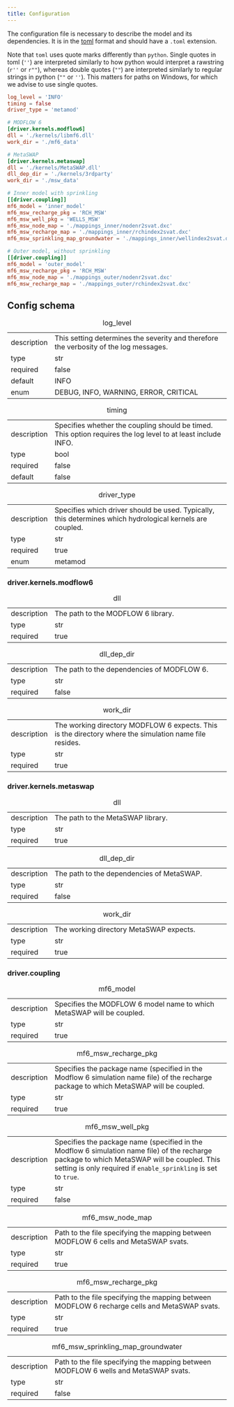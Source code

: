 ```yaml
---
title: Configuration
---
```


The configuration file is necessary to describe the model and its dependencies.
It is in the [toml](https://toml.io/en/) format and should have a `.toml`
extension.

Note that `toml` uses quote marks differently than `python`. Single quotes in
toml (`''`) are interpreted similarly to how python would interpret a rawstring
(`r''` or `r""`), whereas double quotes (`""`) are interpreted similarly to
regular strings in python (`""` or `''`). This matters for paths on Windows, for
which we advise to use single quotes.

```toml
log_level = 'INFO'
timing = false
driver_type = 'metamod'

# MODFLOW 6
[driver.kernels.modflow6]
dll = './kernels/libmf6.dll'
work_dir = './mf6_data'

# MetaSWAP
[driver.kernels.metaswap]
dll = './kernels/MetaSWAP.dll'
dll_dep_dir = './kernels/3rdparty'
work_dir = './msw_data'

# Inner model with sprinkling
[[driver.coupling]]
mf6_model = 'inner_model'
mf6_msw_recharge_pkg = 'RCH_MSW'
mf6_msw_well_pkg = 'WELLS_MSW'
mf6_msw_node_map = './mappings_inner/nodenr2svat.dxc'
mf6_msw_recharge_map = './mappings_inner/rchindex2svat.dxc'
mf6_msw_sprinkling_map_groundwater = './mappings_inner/wellindex2svat.dxc'

# Outer model, without sprinkling
[[driver.coupling]]
mf6_model = 'outer_model'
mf6_msw_recharge_pkg = 'RCH_MSW'
mf6_msw_node_map = './mappings_outer/nodenr2svat.dxc'
mf6_msw_recharge_map = './mappings_outer/rchindex2svat.dxc'
```


## Config schema


|               |                                                                                                                      |
|---------------|----------------------------------------------------------------------------------------------------------------------|
| description   | This setting determines the severity and therefore the verbosity of the log messages.                                 |
| type          | str                                                                                                                  |
| required      | false                                                                                                                |
| default       | INFO                                                                                                                 |
| enum          | DEBUG, INFO, WARNING, ERROR, CRITICAL                                                                                 |
: log_level

|               |                                                                                                                      |
|---------------|----------------------------------------------------------------------------------------------------------------------|
| description   | Specifies whether the coupling should be timed. This option requires the log level to at least include INFO.          |
| type          | bool                                                                                                                 |
| required      | false                                                                                                                |
| default       | false                                                                                                                |
: timing

|               |                                                                                                                      |
|---------------|----------------------------------------------------------------------------------------------------------------------|
| description   | Specifies which driver should be used. Typically, this determines which hydrological kernels are coupled.            |
| type          | str                                                                                                                  |
| required      | true                                                                                                                 |
| enum          | metamod                                                                                                              |
: driver_type

### driver.kernels.modflow6

|               |                                                                                                                      |
|---------------|----------------------------------------------------------------------------------------------------------------------|
| description   | The path to the MODFLOW 6 library.                                                                                   |
| type          | str                                                                                                                  |
| required      | true                                                                                                                 |
: dll

|               |                                                                                                                      |
|---------------|----------------------------------------------------------------------------------------------------------------------|
| description   | The path to the dependencies of MODFLOW 6.                                                                            |
| type          | str                                                                                                              |
| required      | false                                                                                                                |
: dll_dep_dir

|               |                                                                                                                      |
|---------------|----------------------------------------------------------------------------------------------------------------------|
| description   | The working directory MODFLOW 6 expects. This is the directory where the simulation name file resides.               |
| type          | str                                                                                                               |
| required      | true                                                                                                                 |
: work_dir

### driver.kernels.metaswap

|               |                                                                                                                      |
|---------------|----------------------------------------------------------------------------------------------------------------------|
| description   | The path to the MetaSWAP library.                                                                                     |
| type          | str                                                                                                              |
| required      | true                                                                                                                 |
: dll

|               |                                                                                                                      |
|---------------|----------------------------------------------------------------------------------------------------------------------|
| description   | The path to the dependencies of MetaSWAP.                                                                              |
| type          | str                                                                                                               |
| required      | false                                                                                                                |
: dll_dep_dir

|               |                                                                                                                      |
|---------------|----------------------------------------------------------------------------------------------------------------------|
| description   | The working directory MetaSWAP expects.                                                                                |
| type          | str                                                                                                             |
| required      | true                                                                                                                 |
: work_dir

### driver.coupling

|               |                                                                                                                      |
|---------------|----------------------------------------------------------------------------------------------------------------------|
| description   | Specifies the MODFLOW 6 model name to which MetaSWAP will be coupled.                                                  |
| type          | str                                                                                                              |
| required      | true                                                                                                                 |
: mf6_model

|               |                                                                                                                      |
|---------------|----------------------------------------------------------------------------------------------------------------------|
| description   | Specifies the package name (specified in the Modflow 6 simulation name file) of the recharge package to which MetaSWAP will be coupled. |
| type          | str                                                                                                              |
| required      | true                                                                                                                 |
: mf6_msw_recharge_pkg

|               |                                                                                                                      |
|---------------|----------------------------------------------------------------------------------------------------------------------|
| description   | Specifies the package name (specified in the Modflow 6 simulation name file) of the recharge package to which MetaSWAP will be coupled. This setting is only required if `enable_sprinkling` is set to `true`. |
| type          | str                                                                                                               |
| required      | false                                                                                                                |
: mf6_msw_well_pkg

|               |                                                                                                                      |
|---------------|----------------------------------------------------------------------------------------------------------------------|
| description   | Path to the file specifying the mapping between MODFLOW 6 cells and MetaSWAP svats.                                   |
| type          | str                                                                                                               |
| required      | true                                                                                                                 |
: mf6_msw_node_map

|               |                                                                                                                      |
|---------------|----------------------------------------------------------------------------------------------------------------------|
| description   | Path to the file specifying the mapping between MODFLOW 6 recharge cells and MetaSWAP svats.                         |
| type          | str                                                                                                               |
| required      | true                                                                                                                 |
: mf6_msw_recharge_pkg

|               |                                                                                                                      |
|---------------|----------------------------------------------------------------------------------------------------------------------|
| description   | Path to the file specifying the mapping between MODFLOW 6 wells and MetaSWAP svats.                                  |
| type          | str                                                                                                              |
| required      | false                                                                                                                |
: mf6_msw_sprinkling_map_groundwater